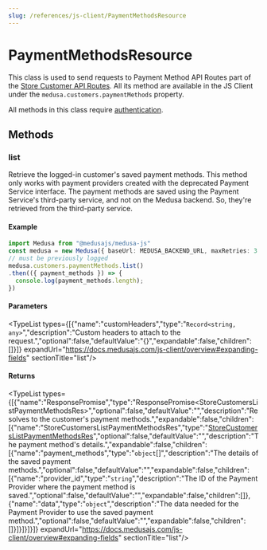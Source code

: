 ```yaml
---
slug: /references/js-client/PaymentMethodsResource
---
```



# PaymentMethodsResource

This class is used to send requests to Payment Method API Routes part of the [Store Customer API Routes](https://docs.medusajs.com/api/store#customers\_postcustomers). All its method
are available in the JS Client under the `medusa.customers.paymentMethods` property.

All methods in this class require [authentication](../../../modules/customer/page.mdx).

## Methods

### list

Retrieve the logged-in customer's saved payment methods. This method only works with payment providers created with the deprecated Payment Service interface.
The payment methods are saved using the Payment Service's third-party service, and not on the Medusa backend. So, they're retrieved from the third-party service.

#### Example

```ts
import Medusa from "@medusajs/medusa-js"
const medusa = new Medusa({ baseUrl: MEDUSA_BACKEND_URL, maxRetries: 3 })
// must be previously logged
medusa.customers.paymentMethods.list()
.then(({ payment_methods }) => {
  console.log(payment_methods.length);
})
```

#### Parameters

<TypeList types={[{"name":"customHeaders","type":"`Record<string, any>`","description":"Custom headers to attach to the request.","optional":false,"defaultValue":"{}","expandable":false,"children":[]}]} expandUrl="https://docs.medusajs.com/js-client/overview#expanding-fields" sectionTitle="list"/>

#### Returns

<TypeList types={[{"name":"ResponsePromise","type":"ResponsePromise&#60;StoreCustomersListPaymentMethodsRes&#62;","optional":false,"defaultValue":"","description":"Resolves to the customer's payment methods.","expandable":false,"children":[{"name":"StoreCustomersListPaymentMethodsRes","type":"[StoreCustomersListPaymentMethodsRes](../../../medusa/types/medusa.StoreCustomersListPaymentMethodsRes/page.mdx)","optional":false,"defaultValue":"","description":"The payment method's details.","expandable":false,"children":[{"name":"payment_methods","type":"`object`[]","description":"The details of the saved payment methods.","optional":false,"defaultValue":"","expandable":false,"children":[{"name":"provider_id","type":"`string`","description":"The ID of the Payment Provider where the payment method is saved.","optional":false,"defaultValue":"","expandable":false,"children":[]},{"name":"data","type":"`object`","description":"The data needed for the Payment Provider to use the saved payment method.","optional":false,"defaultValue":"","expandable":false,"children":[]}]}]}]}]} expandUrl="https://docs.medusajs.com/js-client/overview#expanding-fields" sectionTitle="list"/>
